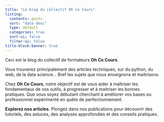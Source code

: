 ```yaml
---
title: "Le blog du collectif Oh Ce Cours"
listing:
  contents: posts
  sort: "date desc"
  type: default
  categories: true
  sort-ui: false
  filter-ui: false
title-block-banner: true
---
```


Ceci est le blog du collectif de formateurs **Oh Ce Cours**.

Vous trouverez principalement des articles techniques, sur du python, du web, de la data science... 
Bref les sujets que nous enseignons et maitrisons. 

Chez **Oh Ce Cours**, notre objectif est de vous aider à maîtriser les fondamentaux de vos outils, à progresser et à maitriser les bonnes pratiques. Que vous soyez débutant cherchant à améliorer vos bases ou professionnel expérimenté en quête de perfectionnement.

**Explorez nos articles**. Plongez dans nos publications pour découvrir des tutoriels, des astuces, des analyses approfondies et des conseils pratiques.


